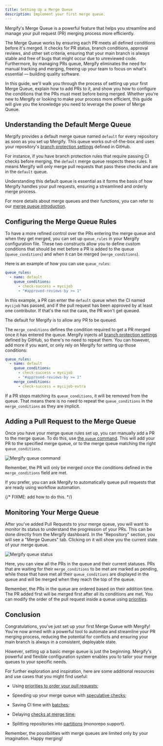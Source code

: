 ```yaml
---
title: Setting Up a Merge Queue
description: Implement your first merge queue.
---
```



Mergify's Merge Queue is a powerful feature that helps you streamline and
manage your pull request (PR) merging process more efficiently.

The Merge Queue works by ensuring each PR meets all defined conditions before
it's merged. It checks for PR status, branch conditions, approval reviews, and
other set criteria, ensuring that your main branch is always stable and free of
bugs that might occur due to unreviewed code. Furthermore, by managing PRs
queue, Mergify eliminates the need for manual tracking and merging, freeing up
your team to focus on what's essential — building quality software.

In this guide, we'll walk you through the process of setting up your first
Merge Queue, explain how to add PRs to it, and show you how to configure the
conditions that the PRs must meet before being merged. Whether you're new to
Mergify or looking to make your process more efficient, this guide will give
you the knowledge you need to leverage the power of Merge Queue.

<Youtube video="p46QbSetdQI" title="Demo merge queue"/>

## Understanding the Default Merge Queue

Mergify provides a default merge queue named `default` for every repository as
soon as you set up Mergify. This queue works out-of-the-box and uses your
repository's [branch protection
settings](https://docs.github.com/en/repositories/configuring-branches-and-merges-in-your-repository/managing-protected-branches/about-protected-branches)
defined in GitHub.

For instance, if you have branch protection rules that require passing CI
checks before merging, the `default` merge queue respects these rules. It means
Mergify will only merge pull requests that pass these checks and are in the
`default` queue.

Understanding this default queue is essential as it forms the basis of how
Mergify handles your pull requests, ensuring a streamlined and orderly merge
process.

For more details about merge queues and their functions, you can refer to our
[merge queue introduction](./).

## Configuring the Merge Queue Rules

To have a more refined control over the PRs entering the merge queue and when
they get merged, you can set up `queue_rules` in your Mergify configuration
file. These two constructs allow you to define custom conditions that should be
met before a PR is added to the queue (`queue_conditions`) and when it can be
merged (`merge_conditions`).

Here is an example of how you can use `queue_rules`:

```yaml
queue_rules:
  - name: default
    queue_conditions:
      - check-success = mycijob
      - "#approved-reviews-by >= 1"
```

In this example, a PR can enter the `default` queue when the CI named `mycijob`
has passed, and if the pull request has been approved by at least one
contributor. If that's the not the case, the PR won't get queued.

The default for Mergify is to allow any PR to be queued.

The `merge_conditions` defines the condition required to get a PR merged once
it has entered the queue. Mergify injects all [branch protection
settings](https://docs.github.com/en/repositories/configuring-branches-and-merges-in-your-repository/managing-protected-branches/about-protected-branches)
defined by GitHub, so there's no need to repeat them. You can however, add more
if you want, or only rely on Mergify for setting up those conditions:

```yaml
queue_rules:
  - name: default
    queue_conditions:
      - check-success = mycijob
      - "#approved-reviews-by >= 1"
    merge_conditions:
      - check-success = mycijob-extra
```

If a PR stops matching its `queue_conditions`, it will be removed from the
queue. That means there is no need to repeat the `queue_conditions` in the
`merge_conditions` as they are implicit.

## Adding a Pull Request to the Merge Queue

Once you have your merge queue rules set up, you can manually add a PR to the
merge queue. To do this, use [the `queue` command](/commands/queue). This will
add your PR to the specified merge queue, or to the merge queue matching the
right `queue_conditions`.

<Image src={queueCommandScreenshot} alt="Mergify queue command" />

Remember, the PR will only be merged once the conditions defined in the
`merge_conditions` field are met.

If you prefer, you can ask Mergify to automatically queue pull requests that
are ready using workflow automation.

{/* FIXME: add how to do this. */}

## Monitoring Your Merge Queue

After you've added Pull Requests to your merge queue, you will want to monitor
its status to understand the progression of your PRs. This can be done directly
from the Mergify dashboard. In the "Repository" section, you will see a "Merge
Queues" tab. Clicking on it will show you the current state of your merge
queue.

<Image src={queueStatusScreenshot} alt="Mergify queue status" />

Here, you can view all the PRs in the queue and their current statuses. PRs
that are waiting for their `merge_conditions` to be met are marked as pending,
while those that have met all their `queue_conditions` are displayed in the
queue and will be merged when they reach the top of the queue.

Remember, the PRs in the queue are ordered based on their addition time. The PR
added first will be merged first after all its conditions are met. You can
modify the order of the pull request inside a queue using
[priorities](/merge-queue/priority).

## Conclusion

Congratulations, you've just set up your first Merge Queue with Mergify! You're
now armed with a powerful tool to automate and streamline your PR merging
process, reducing the potential for conflicts and ensuring your main branch is
always in a consistent, deployable state.

However, setting up a basic merge queue is just the beginning. Mergify's
powerful and flexible configuration system enables you to tailor your merge
queues to your specific needs.

For further exploration and inspiration, here are some additional resources and
use cases that you might find useful:

- Using [priorities to order your pull requests](/merge-queue/priority);

- Speeding up your merge queue with [speculative checks](/merge-queue/speculative-checks);

- Saving CI time with [batches](/merge-queue/batches);

- Delaying [checks at merge time](/merge-queue/two-step);

- Splitting repositories into [partitions](/merge-queue/partitions)
  (monorepo support).

Remember, the possibilities with merge queues are limited only by your
imagination. Happy merging!
